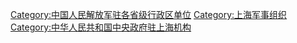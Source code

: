 [[Category:中国人民解放军驻各省级行政区单位|Category:中国人民解放军驻各省级行政区单位]]
[[Category:上海军事组织|Category:上海军事组织]]
[[Category:中华人民共和国中央政府驻上海机构|Category:中华人民共和国中央政府驻上海机构]]